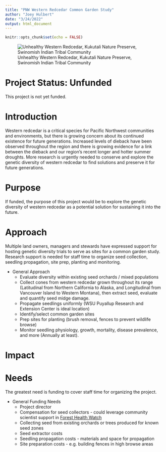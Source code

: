 ```yaml
---
title: "PNW Western Redcedar Common Garden Study"
author: "Joey Hulbert"
date: "3/24/2022"
output: html_document
---
```


```r
knitr::opts_chunk$set(echo = FALSE)
```

![Unhealthy Western Redcedar, Kukutali Nature Preserve, Swinomish Indian Tribal Community](./pictures/redcedar_swinomish_banner_low.png)

# Project Status: Unfunded

This project is not yet funded. 

# Introduction

Western redcedar is a critical species for Pacific Northwest communities and environments, but there is growing concern about its continued existence for future generations. Increased levels of dieback have been observed throughout the region and there is growing evidence for a link between the dieback and our region's recent longer and hotter summer droughts. More research is urgently needed to conserve and explore the genetic diversity of western redcedar to find solutions and preserve it for future generations.

# Purpose

If funded, the purpose of this project would be to explore the genetic diversity of western redcedar as a potential solution for sustaining it into the future.

# Approach

Multiple land owners, managers and stewards have expressed support for hosting genetic diversity trials to serve as sites for a common garden study. Research support is needed for staff time to organize seed collection, seedling propagation, site prep, planting and monitoring.

* General Approach
  + Evaluate diversity within existing seed orchards / mixed populations
  + Collect cones from western redcedar grown throughout its range (Latitudinal from Northern California to Alaska, and Longitudinal from Vancouver Island to Western Montana), then extract seed, evaluate and quantify seed midge damage. 
  + Propagate seedlings uniformly (WSU Puyallup Research and Extension Center is ideal location)
  + Identify/select common garden sites
  + Prep sites for planting (brush removal, fences to prevent wildlife browse)
  + Monitor seedling physiology, growth, mortality, disease prevalence, and more (Annually at least). 

# Impact




# Needs

The greatest need is funding to cover staff time for organizing the project. 

* General Funding Needs 
  + Project director
  + Compensation for seed collectors - could leverage community scientist support in [Forest Health Watch](https://foresthealth.org/)
  + Collecting seed from existing orchards or trees produced for known seed zones
  + Seed extractor costs
  + Seedling propagation costs - materials and space for propagation
  + Site preparation costs - e.g. building fences in high browse areas
  

